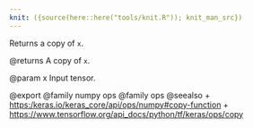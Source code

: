 ```yaml
---
knit: ({source(here::here("tools/knit.R")); knit_man_src})
---
```

Returns a copy of `x`.

@returns
    A copy of `x`.

@param x
Input tensor.

@export
@family numpy ops
@family ops
@seealso
+ <https:/keras.io/keras_core/api/ops/numpy#copy-function>
+ <https://www.tensorflow.org/api_docs/python/tf/keras/ops/copy>
